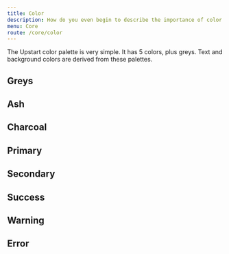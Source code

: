 ```yaml
---
title: Color
description: How do you even begin to describe the importance of color.
menu: Core
route: /core/color
---
```



The Upstart color palette is very simple. It has 5 colors, plus greys. Text and
background colors are derived from these palettes.

## Greys

<Colors color="grey" />

## Ash

<Colors color="ash" />

## Charcoal

<Colors color="charcoal" />

## Primary

<Colors color="primary" />

## Secondary

<Colors color="secondary" />

## Success

<Colors color="success" />

## Warning

<Colors color="warning" />

## Error

<Colors color="error" />